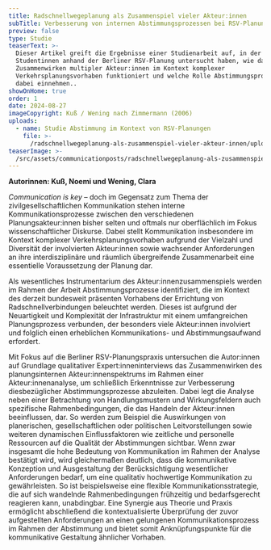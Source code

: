 ```yaml
---
title: Radschnellwegeplanung als Zusammenspiel vieler Akteur:innen
subTitle: Verbesserung von internen Abstimmungsprozessen bei RSV-Planungen
preview: false
type: Studie
teaserText: >-
  Dieser Artikel greift die Ergebnisse einer Studienarbeit auf, in der zwei
  Studentinnen anhand der Berliner RSV-Planung untersucht haben, wie das
  Zusammenwirken multipler Akteur:innen im Kontext komplexer
  Verkehrsplanungsvorhaben funktioniert und welche Rolle Abstimmungsprozesse
  dabei einnehmen.. 
showOnHome: true
order: 1
date: 2024-08-27
imageCopyright: Kuß / Wening nach Zimmermann (2006)
uploads:
  - name: Studie Abstimmung im Kontext von RSV-Planungen
    file: >-
      /radschnellwegeplanung-als-zusammenspiel-vieler-akteur-innen/uploads/0/file.pdf
teaserImage: >-
  /src/assets/communicationposts/radschnellwegeplanung-als-zusammenspiel-vieler-akteur-innen/teaserImage.png
---
```

**Autorinnen: Kuß, Noemi und Wening, Clara**

*Communication is key* – doch im Gegensatz zum Thema der zivilgesellschaftlichen Kommunikation stehen interne Kommunikationsprozesse zwischen den verschiedenen Planungsakteur:innen bisher selten und oftmals nur oberflächlich im Fokus wissenschaftlicher Diskurse. Dabei stellt Kommunikation insbesondere im Kontext komplexer Verkehrsplanungsvorhaben aufgrund der Vielzahl und Diversität der involvierten Akteur:innen sowie wachsender Anforderungen an ihre interdisziplinäre und räumlich übergreifende Zusammenarbeit eine essentielle Voraussetzung der Planung dar.

Als wesentliches Instrumentarium des Akteur:innenzusammenspiels werden im Rahmen der Arbeit Abstimmungsprozesse identifiziert, die im Kontext des derzeit bundesweit präsenten Vorhabens der Errichtung von Radschnellverbindungen beleuchtet werden. Dieses ist aufgrund der Neuartigkeit und Komplexität der Infrastruktur mit einem umfangreichen Planungsprozess verbunden, der besonders viele Akteur:innen involviert und folglich einen erheblichen Kommunikations- und Abstimmungsaufwand erfordert.

Mit Fokus auf die Berliner RSV-Planungspraxis untersuchen die Autor:innen auf Grundlage qualitativer Expert:inneninterviews das Zusammenwirken des planungsinternen Akteur:innenspektrums im Rahmen einer Akteur:innenanalyse, um schließlich Erkenntnisse zur Verbesserung diesbezüglicher Abstimmungsprozesse abzuleiten. Dabei legt die Analyse neben einer Betrachtung von Handlungsmustern und Wirkungsfeldern auch spezifische Rahmenbedingungen, die das Handeln der Akteur:innen beeinflussen, dar. So werden zum Beispiel die Auswirkungen von planerischen, gesellschaftlichen oder politischen Leitvorstellungen sowie weiteren dynamischen Einflussfaktoren wie zeitliche und personelle Ressourcen auf die Qualität der Abstimmungen sichtbar. Wenn zwar insgesamt die hohe Bedeutung von Kommunikation im Rahmen der Analyse bestätigt wird, wird gleichermaßen deutlich, dass die kommunikative Konzeption und Ausgestaltung der Berücksichtigung wesentlicher Anforderungen bedarf, um eine qualitativ hochwertige Kommunikation zu gewährleisten. So ist beispielsweise eine flexible Kommunikationsstrategie, die auf sich wandelnde Rahmenbedingungen frühzeitig und bedarfsgerecht reagieren kann, unabdingbar. Eine Synergie aus Theorie und Praxis ermöglicht abschließend die kontextualisierte Überprüfung der zuvor aufgestellten Anforderungen an einen gelungenen Kommunikationsprozess im Rahmen der Abstimmung und bietet somit Anknüpfungspunkte für die kommunikative Gestaltung ähnlicher Vorhaben.
